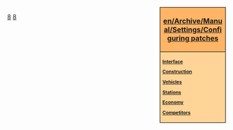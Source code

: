 {{en/Warning|Information on this page applies to 0.6.x See [[en/Archive/Manual/Settings/Advanced Settings]] for information of how to change settings in 0.7 and later.}}

<div style="float:right; padding-left:12px; background:#ffffff;">
<div style="width:140px; border:1px solid #000000; background:#ffb466; padding:5px; -moz-border-radius-topleft:5px; -moz-border-radius-topright:5px; font-size: 12pt;">
<center><strong><font size="3">[[en/Archive/Manual/Settings/Configuring patches]]</font></strong></center>
</div>
<div style="width:140px;  border:1px solid black; border-top-width: 0px; background:#ffd496; padding:5px; -moz-border-radius-bottomleft:5px; -moz-border-radius-bottomright:8px; font-size: 8pt;">
<strong>
[[en/Archive/Manual/Settings/Configuring patches/Interface|Interface]]

[[en/Archive/Manual/Settings/Configuring patches/Construction|Construction]]

[[en/Archive/Manual/Settings/Configuring patches/Vehicles|Vehicles]]

[[en/Archive/Manual/Settings/Configuring patches/Stations|Stations]]

[[en/Archive/Manual/Settings/Configuring patches/Economy|Economy]]

[[en/Archive/Manual/Settings/Configuring patches/Competitors|Competitors]]
</strong>
</div>
</div><noinclude>

[[Category:en/Templates|8]][[Category:en/Navigation|8]]
</noinclude>